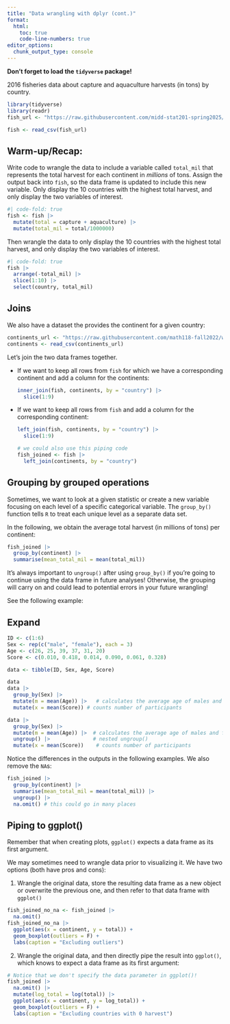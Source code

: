 ```yaml
---
title: "Data wrangling with dplyr (cont.)"
format:
  html:
    toc: true
    code-line-numbers: true
editor_options: 
  chunk_output_type: console
---
```


**Don't forget to load the `tidyverse` package!**

2016 fisheries data about capture and aquaculture harvests (in tons) by country.

```r
library(tidyverse)
library(readr)
fish_url <- "https://raw.githubusercontent.com/midd-stat201-spring2025/midd-stat201-spring2025.github.io/refs/heads/main/data/fisheries.csv"

fish <- read_csv(fish_url)
```

## Warm-up/Recap:

Write code to wrangle the data to include a variable called `total_mil` that represents the total harvest for each continent in *millions* of tons. Assign the output back into `fish`, so the data frame is updated to include this new variable. Only display the 10 countries with the highest total harvest, and only display the two variables of interest.

```r
#| code-fold: true
fish <- fish |>
  mutate(total = capture + aquaculture) |>
  mutate(total_mil = total/1000000)
```

Then wrangle the data to only display the 10 countries with the highest total harvest, and only display the two variables of interest.

```r
#| code-fold: true
fish |>
  arrange(-total_mil) |>
  slice(1:10) |>
  select(country, total_mil)
```

## Joins

We also have a dataset the provides the continent for a given country:

```r
continents_url <- "https://raw.githubusercontent.com/math118-fall2022/website/refs/heads/master/docs/slides/lec-slides/data/continents.csv"
continents <- read_csv(continents_url)
```

Let's join the two data frames together.

-   If we want to keep all rows from `fish` for which we have a corresponding continent and add a column for the continents:

    ```r
    inner_join(fish, continents, by = "country") |>
      slice(1:9)
    ```

-   If we want to keep all rows from `fish` and add a column for the corresponding continent:

    ```r
    left_join(fish, continents, by = "country") |>
      slice(1:9)
    
    # we could also use this piping code
    fish_joined <- fish |>
      left_join(continents, by = "country")
    ```



## Grouping by grouped operations

Sometimes, we want to look at a given statistic or create a new variable focusing on each level of a specific categorical variable. The `group_by()` function tells `R` to treat each unique level as a separate data set.

In the following, we obtain the average total harvest (in millions of tons) per continent:

```r
fish_joined |>
  group_by(continent) |>
  summarise(mean_total_mil = mean(total_mil))
```

It's always important to `ungroup()` after using `group_by()` if you're going to continue using the data frame in future analyses! Otherwise, the grouping will carry on and could lead to potential errors in your future wrangling!

See the following example:

:::: {.callout-note collapse="true" appearance="minimal"}
## Expand

```r
ID <- c(1:6)
Sex <- rep(c("male", "female"), each = 3) 
Age <- c(26, 25, 39, 37, 31, 20) 
Score <- c(0.010, 0.418, 0.014, 0.090, 0.061, 0.328)

data <- tibble(ID, Sex, Age, Score)
```

```r
data
data |> 
  group_by(Sex) |> 
  mutate(m = mean(Age)) |>   # calculates the average age of males and females
  mutate(x = mean(Score)) # counts number of participants

data |> 
  group_by(Sex) |> 
  mutate(m = mean(Age)) |>  # calculates the average age of males and females
  ungroup() |>              # nested ungroup()
  mutate(x = mean(Score))    # counts number of participants
```

::::

Notice the differences in the outputs in the following examples. We also remove the `NA`s:

```r
fish_joined |>
  group_by(continent) |>
  summarise(mean_total_mil = mean(total_mil)) |>
  ungroup() |>
  na.omit() # this could go in many places
```

## Piping to ggplot()

Remember that when creating plots, `ggplot()` expects a data frame as its first argument.

We may sometimes need to wrangle data prior to visualizing it. We have two options (both have pros and cons):

1.  Wrangle the original data, store the resulting data frame as a new object or overwrite the previous one, and then refer to that data frame with `ggplot()`

```r
fish_joined_no_na <- fish_joined |>
  na.omit()
fish_joined_no_na |> 
  ggplot(aes(x = continent, y = total)) +
  geom_boxplot(outliers = F) +
  labs(caption = "Excluding outliers") 
```

2.  Wrangle the original data, and then directly pipe the result into `ggplot()`, which knows to expect a data frame as its first argument:

```r
# Notice that we don't specify the data parameter in ggplot()!
fish_joined |>
  na.omit() |>
  mutate(log_total = log(total)) |>
  ggplot(aes(x = continent, y = log_total)) +
  geom_boxplot(outliers = F) +
  labs(caption = "Excluding countries with 0 harvest")
```

